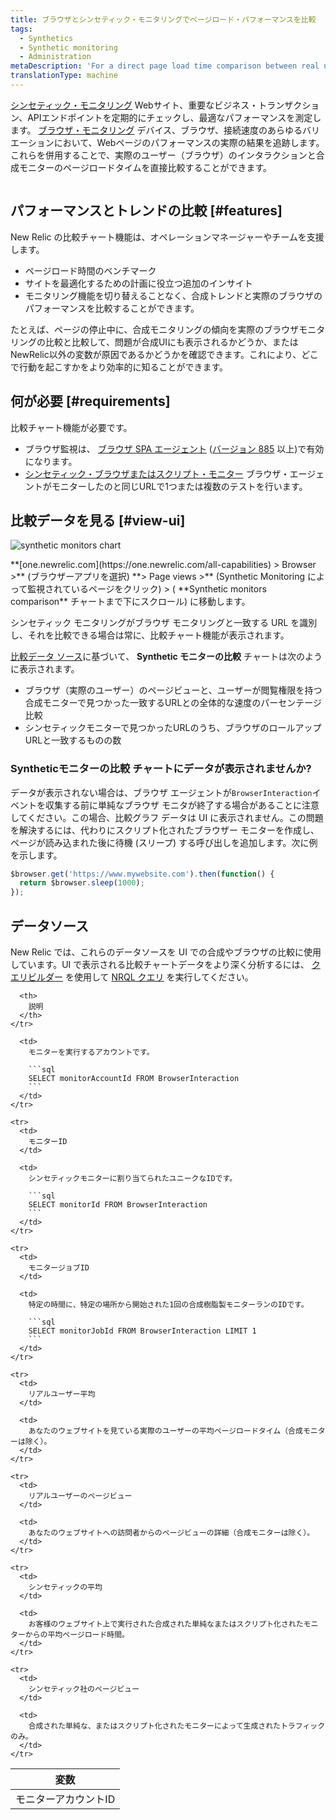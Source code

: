 ```yaml
---
title: ブラウザとシンセティック・モニタリングでページロード・パフォーマンスを比較
tags:
  - Synthetics
  - Synthetic monitoring
  - Administration
metaDescription: 'For a direct page load time comparison between real user (browser) interactions and synthetic monitors, use New Relic''s comparative charting feature.'
translationType: machine
---
```




[シンセティック・モニタリング](/docs/synthetics/new-relic-synthetics/getting-started/introduction-new-relic-synthetics) Webサイト、重要なビジネス・トランザクション、APIエンドポイントを定期的にチェックし、最適なパフォーマンスを測定します。 [ブラウザ・モニタリング](/docs/browser/new-relic-browser/getting-started/introduction-new-relic-browser) デバイス、ブラウザ、接続速度のあらゆるバリエーションにおいて、Webページのパフォーマンスの実際の結果を追跡します。これらを併用することで、実際のユーザー（ブラウザ）のインタラクションと合成モニターのページロードタイムを直接比較することができます。

<img
  title=""
  alt=""
  src={browserSyntheticChart}
/>

## パフォーマンスとトレンドの比較 [#features]

New Relic の比較チャート機能は、オペレーションマネージャーやチームを支援します。

* ページロード時間のベンチマーク
* サイトを最適化するための計画に役立つ追加のインサイト
* モニタリング機能を切り替えることなく、合成トレンドと実際のブラウザのパフォーマンスを比較することができます。

たとえば、ページの停止中に、合成モニタリングの傾向を実際のブラウザモニタリングの比較と比較して、問題が合成UIにも表示されるかどうか、またはNewRelic以外の変数が原因であるかどうかを確認できます。これにより、どこで行動を起こすかをより効率的に知ることができます。

## 何が必要 [#requirements]

比較チャート機能が必要です。

* ブラウザ監視は、 [ブラウザ SPA エージェント](/docs/browser/single-page-app-monitoring/get-started/spa-compatibility-requirements) ([バージョン 885](/docs/release-notes/new-relic-browser-release-notes/browser-agent-release-notes) 以上)で有効になります。
* [シンセティック・ブラウザまたはスクリプト・モニター](/docs/synthetics/new-relic-synthetics/using-monitors/add-edit-monitors) ブラウザ・エージェントがモニターしたのと同じURLで1つまたは複数のテストを行います。

## 比較データを見る [#view-ui]

<img
  title="synthetic monitors chart"
  alt="synthetic monitors chart"
  src={browserSyntheticMonitorsComparisonChart}
/>

<figcaption>
  **[one.newrelic.com](https://one.newrelic.com/all-capabilities) > Browser >** (ブラウザーアプリを選択) **> Page views >** (Synthetic Monitoring によって監視されているページをクリック) > ( **Synthetic monitors comparison** チャートまで下にスクロール) に移動します。
</figcaption>

シンセティック モニタリングがブラウザ モニタリングと一致する URL を識別し、それを比較できる場合は常に、比較チャート機能が表示されます。

[比較データ ソース](#data-sources)に基づいて、 **Synthetic モニターの比較** チャートは次のように表示されます。

* ブラウザ（実際のユーザー）のページビューと、ユーザーが閲覧権限を持つ合成モニターで見つかった一致するURLとの全体的な速度のパーセンテージ比較
* シンセティックモニターで見つかったURLのうち、ブラウザのロールアップURLと一致するものの数

### **Syntheticモニターの比較** チャートにデータが表示されませんか?

データが表示されない場合は、ブラウザ エージェントが`BrowserInteraction`イベントを収集する前に単純なブラウザ モニタが終了する場合があることに注意してください。この場合、比較グラフ データは UI に表示されません。この問題を解決するには、代わりにスクリプト化されたブラウザー モニターを作成し、ページが読み込まれた後に待機 (スリープ) する呼び出しを追加します。次に例を示します。

```js
$browser.get('https://www.mywebsite.com').then(function() {
  return $browser.sleep(1000);
});
```

## データソース

New Relic では、これらのデータソースを UI での合成やブラウザの比較に使用しています。UI で表示される比較チャートデータをより深く分析するには、 [クエリビルダー](/docs/query-your-data/explore-query-data/query-builder/use-advanced-nrql-mode-specify-data) を使用して [NRQL クエリ](/docs/insights/nrql-new-relic-query-language/using-nrql/introduction-nrql) を実行してください。

<table>
  <thead>
    <tr>
      <th style={{ width: "200px" }}>
        変数
      </th>

      <th>
        説明
      </th>
    </tr>
  </thead>

  <tbody>
    <tr>
      <td>
        モニターアカウントID
      </td>

      <td>
        モニターを実行するアカウントです。

        ```sql
        SELECT monitorAccountId FROM BrowserInteraction
        ```
      </td>
    </tr>

    <tr>
      <td>
        モニターID
      </td>

      <td>
        シンセティックモニターに割り当てられたユニークなIDです。

        ```sql
        SELECT monitorId FROM BrowserInteraction
        ```
      </td>
    </tr>

    <tr>
      <td>
        モニタージョブID
      </td>

      <td>
        特定の時間に、特定の場所から開始された1回の合成樹脂製モニターランのIDです。

        ```sql
        SELECT monitorJobId FROM BrowserInteraction LIMIT 1
        ```
      </td>
    </tr>

    <tr>
      <td>
        リアルユーザー平均
      </td>

      <td>
        あなたのウェブサイトを見ている実際のユーザーの平均ページロードタイム（合成モニターは除く）。
      </td>
    </tr>

    <tr>
      <td>
        リアルユーザーのページビュー
      </td>

      <td>
        あなたのウェブサイトへの訪問者からのページビューの詳細（合成モニターは除く）。
      </td>
    </tr>

    <tr>
      <td>
        シンセティックの平均
      </td>

      <td>
        お客様のウェブサイト上で実行された合成された単純なまたはスクリプト化されたモニターからの平均ページロード時間。
      </td>
    </tr>

    <tr>
      <td>
        シンセティック社のページビュー
      </td>

      <td>
        合成された単純な、またはスクリプト化されたモニターによって生成されたトラフィックのみ。
      </td>
    </tr>
  </tbody>
</table>